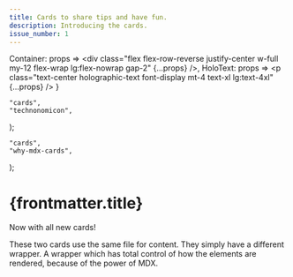 ```yaml
---
title: Cards to share tips and have fun.
description: Introducing the cards.
issue_number: 1
---
```



  Container: props => <div class="flex flex-row-reverse justify-center w-full my-12 flex-wrap lg:flex-nowrap gap-2" {...props} />,
  HoloText: props => <p class="text-center holographic-text font-display mt-4 text-xl lg:text-4xl" {...props} />
}

    "cards",
    "technonomicon",
);

    "cards",
    "why-mdx-cards",
);

# {frontmatter.title}

<HoloText>Now with all new cards!</HoloText>

<Container>
  <CardHolo markdown={technonomiconCard} />

  <Card markdown={technonomiconCard} />
</Container>

These two cards use the same file for content. They simply have a different wrapper. A wrapper which has total control of how the elements are rendered, because of the power of MDX.

<More>
  <TipCard markdown={why_mdx_cards} />
</More>
